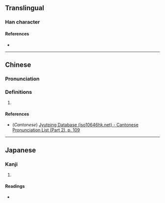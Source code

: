 {{character info/new}}
==Translingual==

===Han character===
{{Han char|rn=61|rad=心|as=09|sn=12|four=|canj=PNBS|ids=⿰忄勇}}

====References====
* {{Han ref|kx=0394.290|dkj=10927|dj=0731.040|hdz=42332.100|uh=6111|ud=24849}}

----

==Chinese==
{{zh-forms}}

===Pronunciation===
{{zh-pron
|m=yǒng
|c=jung5
|mc=
|oc=
|ma=
|cat=
}}

===Definitions===
{{zh-hanzi}}

# {{rfdef|zh}}

====References====
* (''Cantonese'') [http://www.iso10646hk.net/jp/document/download.jsp Jyutping Database (iso10646hk.net) - Cantonese Pronunciation List (Part 2), p. 109]

----

==Japanese==

===Kanji===
{{ja-kanji|grade=|rs=心09}}

# {{defn|lang=ja|sort=心09}}

====Readings====
* {{ja-readings|on=[[よう]] (yō), [[ゆ]] (yu)|kun=[[みつる]] (mitsuru), [[いかる]] (ikaru)}}